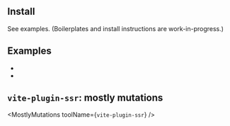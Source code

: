 
## Install

See examples. (Boilerplates and install instructions are work-in-progress.)

## Examples

 - <Link href="/examples/vite" />
 - <Link href="/examples/vite-plugin-ssr" />

## `vite-plugin-ssr`: mostly mutations

<MostlyMutations toolName={<code>vite-plugin-ssr</code>} />
